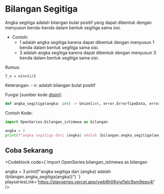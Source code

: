 
# Bilangan Segitiga

Angka segitiga adalah bilangan bulat positif yang dapat dibentuk dengan menyusun benda-benda dalam bentuk segitiga sama sisi.

-   Contoh:
    -   1 adalah angka segitiga karena dapat dibentuk dengan menyusun 1 benda dalam bentuk segitiga sama sisi.
    -   3 adalah angka segitiga karena dapat dibentuk dengan menyusun 3 benda dalam bentuk segitiga sama sisi.

Rumus:

```
T_n = n(n+1)/2
```

Keterangan: - n: adalah bilangan bulat positif

Fungsi [sumber kode [disini](https://github.com/bellshade/OpenSeries/blob/8766497be42a76a175a94a84cc5609c94c015c61/OpenSeries/bilangan_istimewa.py#L99)]:

```python
def angka_segitiga(angka: int) -> Union[int, error.ErrorTipeData, error.Error]:
```

Contoh Kode:

```python
import OpenSeries.bilangan_istimewa as bilangan

angka = 3
print(f"angka segitiga dari {angka} adalah {bilangan.angka_segitiga(angka)}")
```

## Coba Sekarang

<Codeblock code={`import OpenSeries.bilangan_istimewa as bilangan

angka = 3
print(f"angka segitiga dari {angka} adalah {bilangan.angka_segitiga(angka)}")
`} playseriesLink='https://playseries.vercel.app/vwb6h06yiyl1elc9sm9epo4l' />
